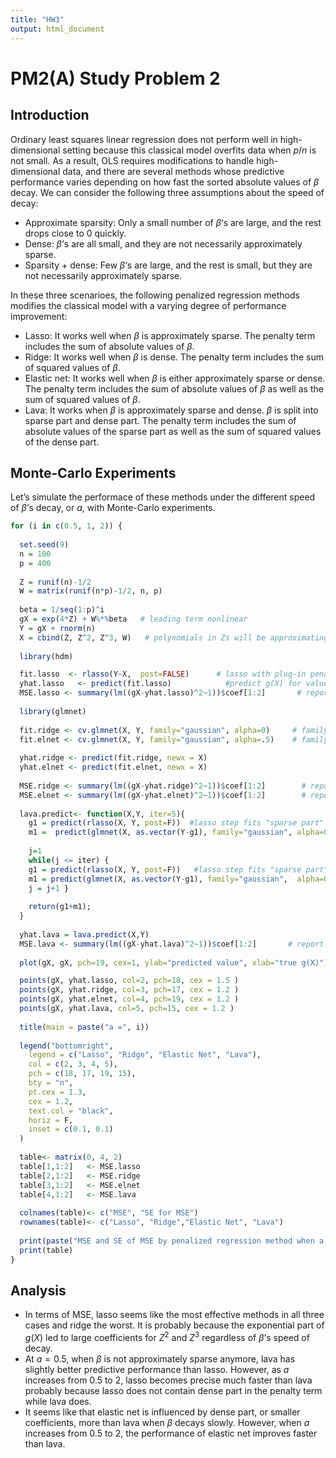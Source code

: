 ```yaml
---
title: "HW3"
output: html_document
---
```


# PM2(A) Study Problem 2

## Introduction

Ordinary least squares linear regression does not perform well in high-dimensional setting because this classical model overfits data  when $p/n$ is not small. As a result, OLS requires modifications to handle high-dimensional data, and there are several methods whose predictive performance varies depending on how fast the sorted absolute values of $\beta$ decay. We can consider the following three assumptions about the speed of decay:

* Approximate sparsity: Only a small number of $\beta$'s are large, and the rest drops close to 0 quickly.
* Dense: $\beta$'s are all small, and they are not necessarily approximately sparse.
* Sparsity + dense: Few $\beta$'s are large, and the rest is small, but they are not necessarily approximately sparse.

In these three scenarioes, the following penalized regression methods modifies the classical model with a varying degree of performance improvement:

* Lasso: It works well when $\beta$ is approximately sparse. The penalty term includes the sum of absolute values of $\beta$. 
* Ridge: It works well when $\beta$ is dense. The penalty term includes the sum of squared values of $\beta$.
* Elastic net: It works well when $\beta$ is either approximately sparse or dense.  The penalty term includes the sum of absolute values of $\beta$ as well as the sum of squared values of $\beta$.
* Lava: It works when $\beta$ is approximately sparse and dense. $\beta$ is split into sparse part and dense part. The penalty term includes the sum of absolute values of the sparse part as well as the sum of squared values of the dense part.

## Monte-Carlo Experiments

Let's simulate the performace of these methods under the different speed of $\beta$'s decay, or $a$, with Monte-Carlo experiments.

```r
for (i in c(0.5, 1, 2)) {
  
  set.seed(9)
  n = 100
  p = 400
  
  Z = runif(n)-1/2
  W = matrix(runif(n*p)-1/2, n, p)
  
  beta = 1/seq(1:p)^i
  gX = exp(4*Z) + W%*%beta   # leading term nonlinear
  Y = gX + rnorm(n)
  X = cbind(Z, Z^2, Z^3, W)   # polynomials in Zs will be approximating exp(4*Z)
  
  library(hdm) 

  fit.lasso  <- rlasso(Y~X,  post=FALSE)      # lasso with plug-in penalty level
  yhat.lasso   <- predict(fit.lasso)            #predict g(X) for values of X
  MSE.lasso <- summary(lm((gX-yhat.lasso)^2~1))$coef[1:2]       # report MSE and standard error for MSE for approximating g(X)
  
  library(glmnet)
  
  fit.ridge <- cv.glmnet(X, Y, family="gaussian", alpha=0)     # family gaussian means that we'll be using square loss
  fit.elnet <- cv.glmnet(X, Y, family="gaussian", alpha=.5)    # family gaussian means that we'll be using square loss
  
  yhat.ridge <- predict(fit.ridge, newx = X)
  yhat.elnet <- predict(fit.elnet, newx = X)
  
  MSE.ridge <- summary(lm((gX-yhat.ridge)^2~1))$coef[1:2]        # report MSE and standard error for MSE for approximating g(X)
  MSE.elnet <- summary(lm((gX-yhat.elnet)^2~1))$coef[1:2]        # report MSE and standard error for MSE for approximating g(X)
  
  lava.predict<- function(X,Y, iter=5){
    g1 = predict(rlasso(X, Y, post=F))  #lasso step fits "sparse part"
    m1 =  predict(glmnet(X, as.vector(Y-g1), family="gaussian", alpha=0, lambda =20),newx=X ) #ridge step fits the "dense" part
    
    j=1
    while(j <= iter) {
    g1 = predict(rlasso(X, Y, post=F))   #lasso step fits "sparse part"
    m1 = predict(glmnet(X, as.vector(Y-g1), family="gaussian",  alpha=0, lambda =20),newx=X );  #ridge step fits the "dense" part
    j = j+1 }
    
    return(g1+m1);
  }
  
  yhat.lava = lava.predict(X,Y)
  MSE.lava <- summary(lm((gX-yhat.lava)^2~1))$coef[1:2]       # report MSE and standard error for MSE for approximating g(X)
  
  plot(gX, gX, pch=19, cex=1, ylab="predicted value", xlab="true g(X)")

  points(gX, yhat.lasso, col=2, pch=18, cex = 1.5 )
  points(gX, yhat.ridge, col=3, pch=17, cex = 1.2 )
  points(gX, yhat.elnet, col=4, pch=19, cex = 1.2 )
  points(gX, yhat.lava, col=5, pch=15, cex = 1.2 )
  
  title(main = paste("a =", i))
  
  legend("bottomright", 
    legend = c("Lasso", "Ridge", "Elastic Net", "Lava"), 
    col = c(2, 3, 4, 5), 
    pch = c(18, 17, 19, 15), 
    bty = "n", 
    pt.cex = 1.3, 
    cex = 1.2, 
    text.col = "black", 
    horiz = F, 
    inset = c(0.1, 0.1)
  )
  
  table<- matrix(0, 4, 2)
  table[1,1:2]   <- MSE.lasso
  table[2,1:2]   <- MSE.ridge
  table[3,1:2]   <- MSE.elnet
  table[4,1:2]   <- MSE.lava
  
  colnames(table)<- c("MSE", "SE for MSE")
  rownames(table)<- c("Lasso", "Ridge","Elastic Net", "Lava")
  
  print(paste("MSE and SE of MSE by penalized regression method when a =", i))
  print(table)
}
```

## Analysis

* In terms of MSE, lasso seems like the most effective methods in all three cases and ridge the worst. It is probably because the exponential part of $g(X)$ led to large coefficients for $Z^2$ and $Z^3$ regardless of $\beta$'s speed of decay.
* At $a = 0.5$, when $\beta$ is not approximately sparse anymore, lava has slightly better predictive performance than lasso. However, as $a$ increases from 0.5 to 2, lasso becomes precise much faster than lava probably because lasso does not contain dense part in the penalty term while lava does.
* It seems like that elastic net is influenced by dense part, or smaller coefficients, more than lava when $\beta$ decays slowly. However, when $a$ increases from 0.5 to 2, the performance of elastic net improves faster than lava.